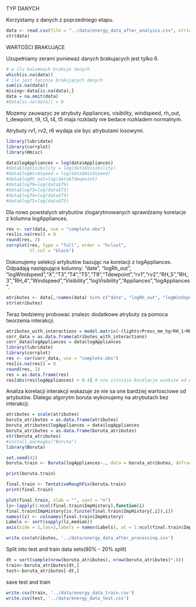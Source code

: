 
TYP DANYCH

Korzystamy z danych z poprzedniego etapu.

```r
data <- read.csv(file = "../data/energy_data_after_analysis.csv", stringsAsFactors = FALSE)
str(data)
```

WARTOŚCI BRAKUJĄCE

Uzupełniamy zerami ponieważ danych brakujacych jest tylko 6.

```r
# w ilu kolumnach brakuje danych
which(is.na(data))
# ile jest łącznie brakujących danych
sum(is.na(data))
mising<-data[is.na(data),]
data = na.omit(data)
#data[is.na(data)] = 0
```

Mozemy zauwazyc ze atrybuty Appliances, visibility, windspeed, rh_out, t_dewpoint, t9, t3, t4, t5 maja rozklady nie bedace rozkladem normalnym.

Atrybuty rv1, rv2, r6 wydaja sie byc atrybutami losowymi.

```r
library(lubridate)
library(corrplot)
library(Hmisc)

data$logAppliances = log(data$Appliances)
#data$logVisibility = log(data$Visibility)
#data$logWindspeed = log(data$Windspeed)
#data$logRh_out=log(data$Tdewpoint)
#data$logT9=log(data$T9)
#data$logT3=log(data$T3)
#data$logT4=log(data$T4)
#data$logT5=log(data$T5)

```

Dla nowo powstalych atrybutów zlogarytmowanych sprawdzamy korelacje z kolumna logAppliances.


```r

res <- cor(data, use = "complete.obs")
res[is.na(res)] = 0
round(res, 2)
corrplot(res, type = "full", order = "hclust",
         tl.col = "black")

```

Dokonujemy selekcji artybutów bazując na korelacji z logAppliances.
Odpadają następujące kolumny: "date", "logRh_out", "logWindspeed","X","T3","T4","T5","T9","Tdewpoint","rv1","rv2","RH_5","RH_3","RH_4","Windspeed","Visibility","logVisibility","Appliances","logAppliances".

```r


atributes <- data[,!names(data) %in% c("date", "logRh_out", "logWindspeed","X","T3","T4","T5","T9","Tdewpoint","rv1","rv2","RH_5","RH_3","RH_4","Windspeed","Visibility","logVisibility","Appliances","logAppliances")]
str(atributes)
```

Teraz bedziemy probowac znalezc dodatkowe atrybuty za pomoca tworzenia interakcji.

```r

atributes_with_interactions = model.matrix(~(lights+Press_mm_hg+RH_1+RH_2+RH_6+RH_7+RH_8+RH_9+RH_out+T_out+T1+T2+T6+T7+T8+hour+time_of_day)^2,atributes)
corr_data = as.data.frame(atributes_with_interactions)
corr_data$logAppliances = data$logAppliances
library(lubridate)
library(corrplot)
res <- cor(corr_data, use = "complete.obs")
res[is.na(res)] = 0
round(res, 2)
res = as.data.frame(res)
res[abs(res$logAppliances) > 0.4] # nie istnieja korelacje wieksze od 0.4,
```


Analiza korelacji interakcji wskazuje ze nie sa one bardziej wartosciowe od artybutów. Dlatego algorytm boruta wykonujemy na atrybutach bez interakcji.

```r
atributes = scale(atributes)
boruta_atributes = as.data.frame(atributes)
boruta_atributes$logAppliances = data$logAppliances
boruta_atributes = as.data.frame(boruta_atributes)
str(boruta_atributes)
#install.packages("Boruta")
library(Boruta)

set.seed(42)
boruta.train <- Boruta(logAppliances~., data = boruta_atributes, doTrace = 2)

print(boruta.train)

final.train <- TentativeRoughFix(boruta.train)
print(final.train)

plot(final.train, xlab = "", xaxt = "n")
lz<-lapply(1:ncol(final.train$ImpHistory),function(i)
final.train$ImpHistory[is.finite(final.train$ImpHistory[,i]),i])
names(lz) <- colnames(final.train$ImpHistory)
Labels <- sort(sapply(lz,median))
axis(side = 1,las=2,labels = names(Labels), at = 1:ncol(final.train$ImpHistory), cex.axis = 0.7)
```


```r
write.csv(atributes, '../data/energy_data_after_processing.csv')
```

Split into test and train data sets(80% - 20% split)

```r
dt = sort(sample(nrow(boruta_atributes), nrow(boruta_atributes)*.8))
train<-boruta_atributes[dt,]
test<-boruta_atributes[-dt,]
```

save test and train

```r
write.csv(train, '../data/energy_data_train.csv')
write.csv(test, '../data/energy_data_test.csv')
```

